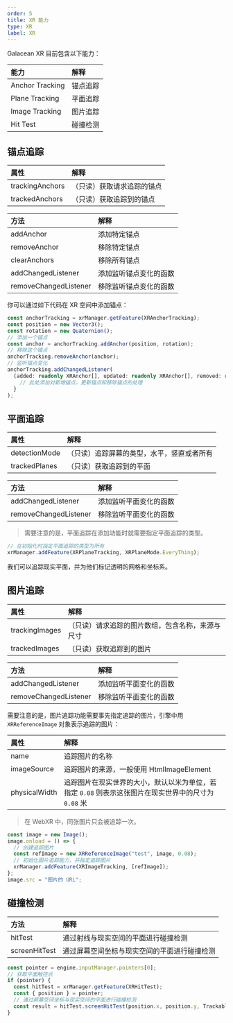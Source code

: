 ```yaml
---
order: 5
title: XR 能力
type: XR
label: XR
---
```


Galacean XR 目前包含以下能力：

| 能力            | 解释     |
| :-------------- | :------- |
| Anchor Tracking | 锚点追踪 |
| Plane Tracking  | 平面追踪 |
| Image Tracking  | 图片追踪 |
| Hit Test        | 碰撞检测 |

## 锚点追踪

| 属性            | 解释                       |
| :-------------- | :------------------------- |
| trackingAnchors | （只读）获取请求追踪的锚点 |
| trackedAnchors  | （只读）获取追踪到的锚点   |

| 方法                  | 解释                   |
| :-------------------- | :--------------------- |
| addAnchor             | 添加特定锚点           |
| removeAnchor          | 移除特定锚点           |
| clearAnchors          | 移除所有锚点           |
| addChangedListener    | 添加监听锚点变化的函数 |
| removeChangedListener | 移除监听锚点变化的函数 |

你可以通过如下代码在 XR 空间中添加锚点：

```typescript
const anchorTracking = xrManager.getFeature(XRAnchorTracking);
const position = new Vector3();
const rotation = new Quaternion();
// 添加一个锚点
const anchor = anchorTracking.addAnchor(position, rotation);
// 移除这个锚点
anchorTracking.removeAnchor(anchor);
// 监听锚点变化
anchorTracking.addChangedListener(
  (added: readonly XRAnchor[], updated: readonly XRAnchor[], removed: readonly XRAnchor[]) => {
    // 此处添加对新增锚点，更新锚点和移除锚点的处理
  }
);
```

## 平面追踪

| 属性          | 解释                                       |
| :------------ | :----------------------------------------- |
| detectionMode | （只读）追踪屏幕的类型，水平，竖直或者所有 |
| trackedPlanes | （只读）获取追踪到的平面                   |

| 方法                  | 解释                   |
| :-------------------- | :--------------------- |
| addChangedListener    | 添加监听平面变化的函数 |
| removeChangedListener | 移除监听平面变化的函数 |

> 需要注意的是，平面追踪在添加功能时就需要指定平面追踪的类型。

```typescript
// 在初始化时指定平面追踪的类型为所有
xrManager.addFeature(XRPlaneTracking, XRPlaneMode.EveryThing);
```

我们可以追踪现实平面，并为他们标记透明的网格和坐标系。

## 图片追踪

| 属性           | 解释                                             |
| :------------- | :----------------------------------------------- |
| trackingImages | （只读）请求追踪的图片数组，包含名称，来源与尺寸 |
| trackedImages  | （只读）获取追踪到的图片                         |

| 方法                  | 解释                   |
| :-------------------- | :--------------------- |
| addChangedListener    | 添加监听平面变化的函数 |
| removeChangedListener | 移除监听平面变化的函数 |

需要注意的是，图片追踪功能需要事先指定追踪的图片，引擎中用 `XRReferenceImage` 对象表示追踪的图片：

| 属性          | 解释                                                                                                 |
| :------------ | :--------------------------------------------------------------------------------------------------- |
| name          | 追踪图片的名称                                                                                       |
| imageSource   | 追踪图片的来源，一般使用 HtmlImageElement                                                            |
| physicalWidth | 追踪图片在现实世界的大小，默认以米为单位，若指定 `0.08` 则表示这张图片在现实世界中的尺寸为 `0.08` 米 |

> 在 WebXR 中，同张图片只会被追踪一次。

```typescript
const image = new Image();
image.onload = () => {
  // 创建追踪图片
  const refImage = new XRReferenceImage("test", image, 0.08);
  // 初始化图片追踪能力，并指定追踪图片
  xrManager.addFeature(XRImageTracking, [refImage]);
};
image.src = "图片的 URL";
```

## 碰撞检测

| 方法          | 解释                                         |
| :------------ | :------------------------------------------- |
| hitTest       | 通过射线与现实空间的平面进行碰撞检测         |
| screenHitTest | 通过屏幕空间坐标与现实空间的平面进行碰撞检测 |

```typescript
const pointer = engine.inputManager.pointers[0];
// 获取平面触控点
if (pointer) {
  const hitTest = xrManager.getFeature(XRHitTest);
  const { position } = pointer;
  // 通过屏幕空间坐标与现实空间的平面进行碰撞检测
  const result = hitTest.screenHitTest(position.x, position.y, TrackableType.Plane);
}
```
